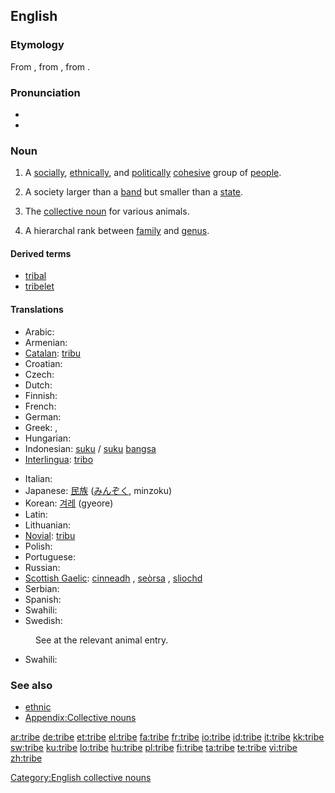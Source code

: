 ==English==
{{wikipedia}}

===Etymology===
From {{etyl|enm}}, from {{etyl|fro}} {{term|tribu|lang=fro}}, from {{etyl|la}} {{term|tribus|lang=la}}.

===Pronunciation===
* {{audio|en-us-tribe.ogg|Audio (US)}}
* {{rhymes|aɪb}}

===Noun===
{{en-noun}}

# A [[social]]ly, [[ethnical]]ly, and [[political]]ly [[cohesive]] group of [[people]].
# {{anthropology}} A society larger than a [[band]] but smaller than a [[state]].
# The [[collective noun]] for various animals.
# {{Taxonomy}} A hierarchal rank between [[family]] and [[genus]].

[[Category:English collective nouns]]
====Derived terms====
* [[tribal]]
* [[tribelet]]

====Translations====
{{trans-top|group of people}}
* Arabic: {{t+|ar|قبيلة|f|sc=Arab}}
* Armenian: {{t-|hy|ցեղ|tr=c'eġ|sc=Armn|xs=Armenian}}
* [[Catalan]]: [[tribu]] {{f}}
* Croatian: {{t-|hr|pleme|n|alt=plȅme}}
* Czech: {{t+|cs|kmen|m}}
* Dutch: {{t+|nl|stam|m}}
* Finnish: {{t-|fi|heimo}}
* French: {{t+|fr|tribu|f}}
* German: {{t+|de|Stamm|m}}
* Greek: {{t+|el|φύλο|n|sc=Grek}}, {{t+|el|φυλή|f|sc=Grek}}
* Hungarian: {{t+|hu|törzs}}
* Indonesian: [[suku]] / [[suku]] [[bangsa]]
* [[Interlingua]]: [[tribo]]
{{trans-mid}}
* Italian: {{t+|it|tribù|f}}
* Japanese: [[民族]] ([[みんぞく]], minzoku)
* Korean: [[겨레]] (gyeore)
* Latin: {{t-|la|tribus|m}}
* Lithuanian: {{t-|lt|gentis|m|xs=Lithuanian}}
* [[Novial]]: [[tribu]]
* Polish: {{t+|pl|plemię|n}}
* Portuguese: {{t+|pt|tribo|f}}
* Russian: {{t+|ru|племя|n|tr=plémja|sc=Cyrl}}
* [[Scottish Gaelic]]: [[cinneadh]] {{m}}, [[seòrsa]] {{m}}, [[sliochd]] {{m}}
* Serbian: {{t-|sr|pleme|n}}
* Spanish: {{t-|es|tribu|f}}
* Swahili: {{t|sw|kabila|xs=Swahili}}
* Swedish: {{t+|sv|stam}}
{{trans-bottom}}

{{trans-top|collective noun}}
: See at the relevant animal entry.
{{trans-mid}}
* Swahili: {{t|sw|kabila|xs=Swahili}}
{{trans-bottom}}

===See also===
* [[ethnic]]
* [[Appendix:Collective nouns nouns-T|Appendix:Collective nouns]]

[[ar:tribe]]
[[de:tribe]]
[[et:tribe]]
[[el:tribe]]
[[fa:tribe]]
[[fr:tribe]]
[[io:tribe]]
[[id:tribe]]
[[it:tribe]]
[[kk:tribe]]
[[sw:tribe]]
[[ku:tribe]]
[[lo:tribe]]
[[hu:tribe]]
[[pl:tribe]]
[[fi:tribe]]
[[ta:tribe]]
[[te:tribe]]
[[vi:tribe]]
[[zh:tribe]]